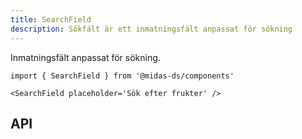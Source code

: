 ```yaml
---
title: SearchField
description: Sökfält är ett inmatningsfält anpassat för sökning
---
```



<ComponentHeader
  name='SearchField'
  friendlyName='Sökfält'
/>

Inmatningsfält anpassat för sökning.

```tsx
import { SearchField } from '@midas-ds/components'
```

```tsx
<SearchField placeholder='Sök efter frukter' />
```

<div className='card'>
  <SearchField placeholder='Sök efter frukter' />
</div>

## API

<PropTable name='SearchField' />

